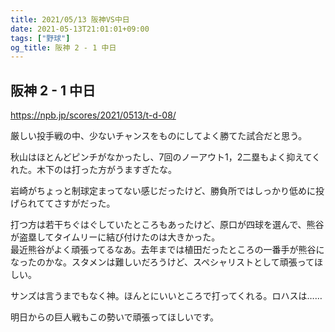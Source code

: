 ```yaml
---
title: 2021/05/13 阪神VS中日
date: 2021-05-13T21:01:01+09:00
tags: ["野球"]
og_title: 阪神 2 - 1 中日
---
```


## 阪神 2 - 1 中日

https://npb.jp/scores/2021/0513/t-d-08/


厳しい投手戦の中、少ないチャンスをものにしてよく勝てた試合だと思う。

秋山はほとんどピンチがなかったし、7回のノーアウト1，2二塁もよく抑えてくれた。木下のは打った方がうますぎたな。

岩崎がちょっと制球定まってない感じだったけど、勝負所ではしっかり低めに投げられててさすがだった。

打つ方は若干ちぐはぐしていたところもあったけど、原口が四球を選んで、熊谷が盗塁してタイムリーに結び付けたのは大きかった。  
最近熊谷がよく頑張ってるなあ。去年までは植田だったところの一番手が熊谷になったのかな。スタメンは難しいだろうけど、スペシャリストとして頑張ってほしい。

サンズは言うまでもなく神。ほんとにいいところで打ってくれる。ロハスは……

明日からの巨人戦もこの勢いで頑張ってほしいです。